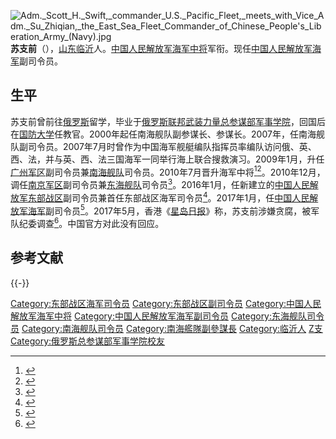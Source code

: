 [[File:Adm._Scott_H._Swift,_commander_U.S._Pacific_Fleet,_meets_with_Vice_Adm._Su_Zhiqian,_the_East_Sea_Fleet_Commander_of_Chinese_People's_Liberation_Army_(Navy).jpg|thumb]]
'''苏支前'''（{{bd|1955年|}}），[[山东省|山东]][[临沂市|临沂]]人。[[中国人民解放军海军中将|中国人民解放军海军中将]]军衔。现任[[中国人民解放军海军|中国人民解放军海军]]副司令员。

==生平==
苏支前曾前往[[俄罗斯|俄罗斯]]留学，毕业于[[俄罗斯联邦武装力量总参谋部军事学院|俄罗斯联邦武装力量总参谋部军事学院]]，回国后在[[中国人民解放军国防大学|国防大学]]任教官。2000年起任南海舰队副参谋长、参谋长。2007年，任南海舰队副司令员。2007年7月时曾作为中国海军舰艇编队指挥员率编队访问俄、英、西、法，并与英、西、法三国海军一同举行海上联合搜救演习。2009年1月，升任[[中国人民解放军广州军区|广州军区]]副司令员兼[[中国人民解放军南部战区海军|南海舰队]]司令员。2010年7月晋升海军中将<ref>{{cite web|url=http://mil.news.sina.com.cn/2009-01-23/0041539770.html|title=南海舰队高层人事变动 苏支前少将任司令员|publisher=新浪军事}}</ref><ref>{{cite web|url=http://www.zaobao.com/wencui/2010/08/hongkong100809d.shtml|title=中国新晋陞21名中将 多为专家学者型将领|publisher=联合早报|accessdate=2010-12-31|archive-date=2010-08-11|archive-url=https://web.archive.org/web/20100811091148/http://zaobao.com/wencui/2010/08/hongkong100809d.shtml|dead-url=no}}</ref>。2010年12月，调任[[中国人民解放军南京军区|南京军区]]副司令员兼[[中国人民解放军东部战区海军|东海舰队]]司令员<ref>{{cite web|title=南海舰队新司令员苏支前亮相|url=http://news.qq.com/a/20090123/000028.htm|publisher=腾讯网|accessdate=2012-03-12}}</ref>。2016年1月，任新建立的[[中国人民解放军东部战区|中国人民解放军东部战区]]副司令员兼首任东部战区海军司令员<ref>{{cite news|title=海军东海舰队司令员苏支前中将任东部战区海军司令员|url=http://www.thepaper.cn/newsDetail_forward_1430367|accessdate=2016-02-06|newspaper=澎湃新闻}}</ref>。2017年1月，任[[中国人民解放军海军|中国人民解放军海军]]副司令员<ref>{{cite news|title=海军三大舰队司令员集中换帅：跨区交流任用，调整间隔期缩短|url=http://www.thepaper.cn/newsDetail_forward_1605939|accessdate=2017-01-25|newspaper=澎湃新闻}}</ref>。2017年5月，香港《[[星島日報|星岛日报]]》称，苏支前涉嫌贪腐，被军队纪委调查<ref>{{Cite web|url=http://std.stheadline.com/daily/news-content.php?id=1593495&target=2|title=海軍副司令員 蘇支前傳被查|accessdate=2017-10-13|author=|date=2017-05-04|work=|publisher=星岛日报|language=zh-hant}}</ref>。中国官方对此没有回应。

== 参考文献 ==
{{reflist}}

{{-}}
{{start box}}
{{s-mil|pla}}
{{s-new}}
{{s-title|[[中国人民解放军东部战区海军|中国人民解放军东部战区海军]]司令员|2016年1月—2017年1月}}
{{s-after|[[魏钢_(海军中将)|魏 钢]]}}
{{s-before|[[杜景臣|杜景臣]]}}
{{s-title|[[中国人民解放军东部战区海军|中国人民解放军海军东海舰队]]司令员|2010年12月—2016年1月}}
{{s-none|机构撤销}}
{{s-before|[[苏士亮|苏士亮]]}}
{{s-title|[[中国人民解放军南部战区海军|中国人民解放军海军南海舰队]]司令员|2009年1月—2010年12月}}
{{s-after|[[蒋伟烈|蒋伟烈]]}}
{{s-end}}
{{中华人民共和国现役中将}}
{{DEFAULTSORT:Su苏}}
[[Category:东部战区海军司令员|Category:东部战区海军司令员]]
[[Category:东部战区副司令员|Category:东部战区副司令员]]
[[Category:中国人民解放军海军中将|Category:中国人民解放军海军中将]]
[[Category:中国人民解放军海军副司令员|Category:中国人民解放军海军副司令员]]
[[Category:东海舰队司令员|Category:东海舰队司令员]]
[[Category:南海舰队司令员|Category:南海舰队司令员]]
[[Category:南海艦隊副參謀長|Category:南海艦隊副參謀長]]
[[Category:临沂人|Category:临沂人]]
[[Category:苏姓|Z支]]
[[Category:俄罗斯总参谋部军事学院校友|Category:俄罗斯总参谋部军事学院校友]]